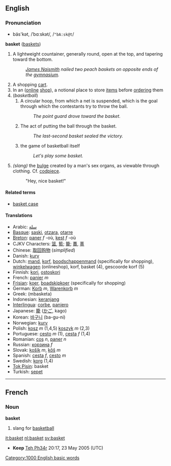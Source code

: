 ==English==
=== Pronunciation ===
*bäs'kət, /ˈbɑːskət/, /<tt>"bA:sk@t</tt>/

{{noun}}
'''basket''' ([[baskets]])

# A lightweight countainer, generally round, open at the top, and tapering toward the bottom.
#: ''[[James Naismith]] nailed two peach baskets on opposite ends of the [[gymnasium]].''
# A shopping [[cart]].
# In an ([[online]] [[shop]]), a notional place to store [[item]]s before [[order]]ing them
# (''basketball'')
##A circular hoop, from which a net is suspended, which is the goal through which the contestants try to throw the ball.
##: ''The point guard drove toward the basket.''
## The act of putting the ball through the basket.
##: ''The last-second basket sealed the victory.''
##the game of basketball itself
##:''Let's play some basket.''
# ''(slang)'' the [[bulge]] created by a man's sex organs, as viewable through clothing. Cf. [[codpiece]].
#: "Hey, nice basket!"

====Related terms====
*[[basket case]]

==== Translations ====
*Arabic: [[سلة]]
*[[Basque]]: [[saski]], [[otzara]], [[otarre]]
*[[Breton]]: [[paner]] ''f'' -où, [[kest]] ''f'' -où
*CJKV Characters: [[篮]], [[籃]]; [[籠]]; [[蕢]], [[蒉]]
*Chinese: [[取回购物]] (''simplified'')
*Danish: [[kurv]]
*Dutch: [[mand]], [[korf]], [[boodschappenmand]] (specifically for shopping), [[winkelwagen]] (onlineshop), korf, basket (4), gescoorde korf (5)
*Finnish: [[kori]], [[ostoskori]]
*French: [[panier]] ''m''
*[[Frisian]]: [[koer]], [[boadskipkoer]] (specifically for shopping)
*German: [[Korb]] ''m'', [[Warenkorb]] ''m''
*Greek: (mbasketa)
*Indonesian: [[keranjang]]
*[[Interlingua]]: [[corbe]], [[paniero]]
*Japanese: [[籠]] ([[かご]], kago)
*Korean: [[바구니]] (ba-gu-ni)
*Norwegian: [[kurv]]
*Polish: [[kosz]] ''m'' (1,4,5) [[koszyk]] ''m'' (2,3)
*Portuguese: [[cesto]] ''m'' (1), [[cesta]] ''f'' (1,4)
*Romanian: [[coş]] ''n'', [[paner]] ''n''
*Russian: [[корзина]] ''f''
*Slovak: [[košík]] ''m'', [[kôš]] ''m''
*Spanish: [[cesta]] ''f'', [[cesto]] ''m''
*Swedish: [[korg]] (1,4)
*[[Tok Pisin]]: basket
*Turkish: [[sepet]]

----

==French==
===Noun===
'''basket'''

# slang for [[basketball]]

[[it:basket]]
[[nl:basket]]
[[sv:basket]]
[[Category:1000 English basic words]]

*'''Keep''' [[User:Teh Ph34r|Teh Ph34r]] 20:17, 23 May 2005 (UTC)